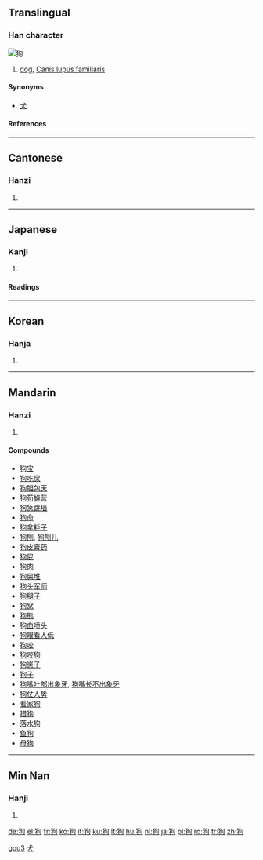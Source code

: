==Translingual==

===Han character===
[[Image:YellowLabradorLooking.jpg|thumb|狗]]
{{Han char|rn=94|rad=犬|as=05|sn=8|four=4722<sub>0</sub>|canj=大竹心口 (KHPR)}}

# [[dog]], [[Canis lupus familiaris]]

====Synonyms====
*[[犬]]

====References====
{{Han ref|kx=0709.120|dkj=20345|dj=1121.220|hdz=21341.050|uh=72D7|ud=29399|bh=AAAF|bd=43695}}

----

==Cantonese==

===Hanzi===
{{yue-hanzi|jyut=|y=gau2}}

# {{defn|Cantonese}}

----

==Japanese==

===Kanji===
{{ja-kanji|grade=|rs=犬05}}

# {{defn|Japanese}}

====Readings====
{{ja-readings|on=[[こう]] (kō), [[く]] (ku)|kun=[[いぬ]] (inu)}}

----

==Korean==

===Hanja===
{{ko-hanja|hangeul=구|eumhun=|rv=gu|mr=ku|y=kwu}}

# {{defn|Korean}}

----

==Mandarin==

===Hanzi===
{{cmn-hanzi|pin=[[gǒu]] ([[gou3]])|wg=kou<sup>3</sup>}}

# {{defn|Mandarin}}

====Compounds====
*[[狗宝]]
*[[狗吃屎]]
*[[狗胆包天]]
*[[狗苟蝇营]]
*[[狗急跳墙]]
*[[狗命]]
*[[狗拿耗子]]
*[[狗刨]], [[狗刨儿]]
*[[狗皮膏药]]
*[[狗屁]]
*[[狗肉]]
*[[狗屎堆]]
*[[狗头军师]]
*[[狗腿子]]
*[[狗窝]]
*[[狗熊]]
*[[狗血喷头]]
*[[狗眼看人低]]
*[[狗咬]]
*[[狗咬狗]]
*[[狗崽子]]
*[[狗子]]
*[[狗嘴吐部出象牙]], [[狗嘴长不出象牙]]
*[[狗仗人势]]
*[[看家狗]]
*[[猎狗]]
*[[落水狗]]
*[[鱼狗]]
*[[母狗]]

[[Category:zh-cn:Dogs|gou3]]
[[Category:zh-tw:Dogs|犬]]

----

==Min Nan==

===Hanji===
{{rfc-header|Hanji}}
{{nan-hanzi|poj=káu}}
# {{defn|Min Nan}}

[[de:狗]]
[[el:狗]]
[[fr:狗]]
[[ko:狗]]
[[it:狗]]
[[ku:狗]]
[[lt:狗]]
[[hu:狗]]
[[nl:狗]]
[[ja:狗]]
[[pl:狗]]
[[ro:狗]]
[[tr:狗]]
[[zh:狗]]